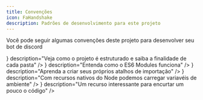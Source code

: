 ```yaml
---
title: Convenções
icon: FaHandshake
description: Padrões de desenvolvimento para este projeto
---
```


Você pode seguir algumas convenções deste projeto para desenvolver seu bot de discord

<Cards className="lg:grid-cols-3">
  <Card
    href="/docs/discord/conventions/structure"
    title="Estrutura"
    icon={<icons.FaFolder/>}
    description="Veja como o projeto é estruturado e saiba a finalidade de cada pasta"
  />
  <Card
    href="/docs/discord/conventions/es6"
    title="ES6 Modules"
    icon={<icons.FaNodeJs/>}
    description="Entenda como o ES6 Modules funciona"
  />
  <Card
    href="/docs/discord/conventions/imports"
    title="Importações"
    icon={<icons.FaFileImport/>}
    description="Aprenda a criar seus próprios atalhos de importação"
  />
  <Card
    href="/docs/discord/conventions/env"
    title="Env"
    icon={<icons.FaKey/>}
    description="Com recursos nativos do Node podemos carregar variavéis de ambiente"
  />
  <Card
    href="/docs/discord/conventions/global"
    title="Global"
    icon={<icons.FaGlobe/>}
    description="Um recurso interessante para encurtar um pouco o código"
  />
</Cards>